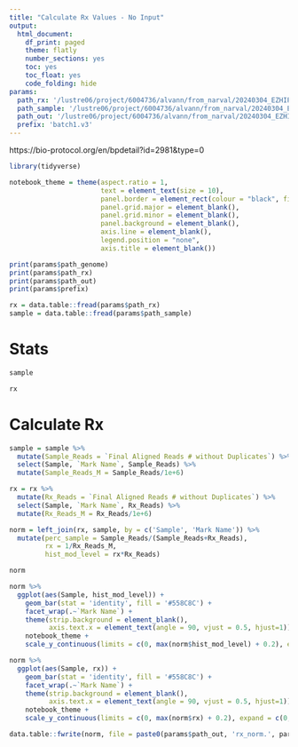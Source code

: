 ```yaml
---
title: "Calculate Rx Values - No Input"
output:
  html_document:
    df_print: paged
    theme: flatly
    number_sections: yes
    toc: yes
    toc_float: yes
    code_folding: hide
params:
  path_rx: '/lustre06/project/6004736/alvann/from_narval/20240304_EZHIP_OS_Revisions/ChIP/out/02A_genpipes_chipseq_mm10/metrics/SampleMetrics.tsv'
  path_sample: '/lustre06/project/6004736/alvann/from_narval/20240304_EZHIP_OS_Revisions/ChIP/out/01A_genpipes_chipseq/metrics/SampleMetrics.tsv'
  path_out: '/lustre06/project/6004736/alvann/from_narval/20240304_EZHIP_OS_Revisions/ChIP/out/02B_rx_values/without_input/'
  prefix: 'batch1.v3'
---
```


https://bio-protocol.org/en/bpdetail?id=2981&type=0

```r
library(tidyverse)
```

```r
notebook_theme = theme(aspect.ratio = 1,
                       text = element_text(size = 10), 
                       panel.border = element_rect(colour = "black", fill=NA, size=0.5),
                       panel.grid.major = element_blank(), 
                       panel.grid.minor = element_blank(),
                       panel.background = element_blank(),
                       axis.line = element_blank(), 
                       legend.position = "none",
                       axis.title = element_blank())
```

```r
print(params$path_genome)
print(params$path_rx) 
print(params$path_out) 
print(params$prefix)
```

```r
rx = data.table::fread(params$path_rx)
sample = data.table::fread(params$path_sample)
```

# Stats

```r
sample
```

```r
rx
```

# Calculate Rx

```r
sample = sample %>%
  mutate(Sample_Reads = `Final Aligned Reads # without Duplicates`) %>%
  select(Sample, `Mark Name`, Sample_Reads) %>%
  mutate(Sample_Reads_M = Sample_Reads/1e+6)
```


```r
rx = rx %>%
  mutate(Rx_Reads = `Final Aligned Reads # without Duplicates`) %>%
  select(Sample, `Mark Name`, Rx_Reads) %>%
  mutate(Rx_Reads_M = Rx_Reads/1e+6)
```

```r
norm = left_join(rx, sample, by = c('Sample', 'Mark Name')) %>%
  mutate(perc_sample = Sample_Reads/(Sample_Reads+Rx_Reads),
         rx = 1/Rx_Reads_M,
         hist_mod_level = rx*Rx_Reads)

norm  
```


```r
norm %>% 
  ggplot(aes(Sample, hist_mod_level)) +
    geom_bar(stat = 'identity', fill = '#558C8C') +
    facet_wrap(.~`Mark Name`) +
    theme(strip.background = element_blank(),
          axis.text.x = element_text(angle = 90, vjust = 0.5, hjust=1)) +
    notebook_theme +
    scale_y_continuous(limits = c(0, max(norm$hist_mod_level) + 0.2), expand = c(0, 0)) 
```

```r
norm %>% 
  ggplot(aes(Sample, rx)) +
    geom_bar(stat = 'identity', fill = '#558C8C') +
    facet_wrap(.~`Mark Name`) +
    theme(strip.background = element_blank(),
          axis.text.x = element_text(angle = 90, vjust = 0.5, hjust=1)) +
    notebook_theme +
    scale_y_continuous(limits = c(0, max(norm$rx) + 0.2), expand = c(0, 0)) 
```

```r
data.table::fwrite(norm, file = paste0(params$path_out, 'rx_norm.', params$prefix, '.txt'))
```
